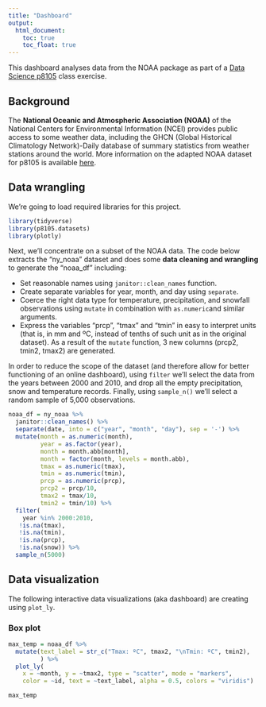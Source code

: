 ```yaml
---
title: "Dashboard"
output: 
  html_document:
    toc: true
    toc_float: true
---
```


This dashboard analyses data from the NOAA package as part of a [Data Science p8105](https://p8105.com/index.html) class exercise.

## Background

The **National Oceanic and Atmospheric Association (NOAA)** of the National Centers for Environmental Information (NCEI) provides public access to some weather data, including the GHCN (Global Historical Climatology Network)-Daily database of summary statistics from weather stations around the world. More information on the adapted NOAA dataset for p8105 is available [here](https://p8105.com/dataset_noaa.html).

## Data wrangling

We're going to load required libraries for this project.

```r
library(tidyverse)
library(p8105.datasets)
library(plotly)
```

Next, we'll concentrate on a subset of the NOAA data. The code below extracts the "ny_noaa" dataset and does some **data cleaning and wrangling** to generate the "noaa_df" including:

* Set reasonable names using `janitor::clean_names` function.
* Create separate variables for year, month, and day using `separate`.
* Coerce the right data type for temperature, precipitation, and snowfall observations using `mutate` in combination with `as.numeric`and similar arguments.
* Express the variables "prcp", "tmax" and "tmin" in easy to interpret units (that is, in mm and ºC, instead of tenths of such unit as in the original dataset). As a result of the `mutate` function, 3 new columns (prcp2, tmin2, tmax2) are generated.

In order to reduce the scope of the dataset (and therefore allow for better functioning of an online dashboard), using `filter` we'll select the data from the years between 2000 and 2010, and drop all the empty precipitation, snow and temperature records. Finally, using `sample_n()` we'll select a random sample of 5,000 observations.

```r
noaa_df = ny_noaa %>%
  janitor::clean_names() %>%
  separate(date, into = c("year", "month", "day"), sep = '-') %>%
  mutate(month = as.numeric(month),
         year = as.factor(year),
         month = month.abb[month],
         month = factor(month, levels = month.abb),
         tmax = as.numeric(tmax),
         tmin = as.numeric(tmin),
         prcp = as.numeric(prcp),
         prcp2 = prcp/10,
         tmax2 = tmax/10,
         tmin2 = tmin/10) %>% 
  filter(
    year %in% 2000:2010,
   !is.na(tmax),
   !is.na(tmin),
   !is.na(prcp),
   !is.na(snow)) %>% 
  sample_n(5000)
```

## Data visualization

The following interactive data visualizations (aka dashboard) are creating using `plot_ly`.

### Box plot

```r
max_temp = noaa_df %>%
  mutate(text_label = str_c("Tmax: ºC", tmax2, "\nTmin: ºC", tmin2),
         ) %>% 
  plot_ly(
    x = ~month, y = ~tmax2, type = "scatter", mode = "markers",
    color = ~id, text = ~text_label, alpha = 0.5, colors = "viridis")

max_temp
```
